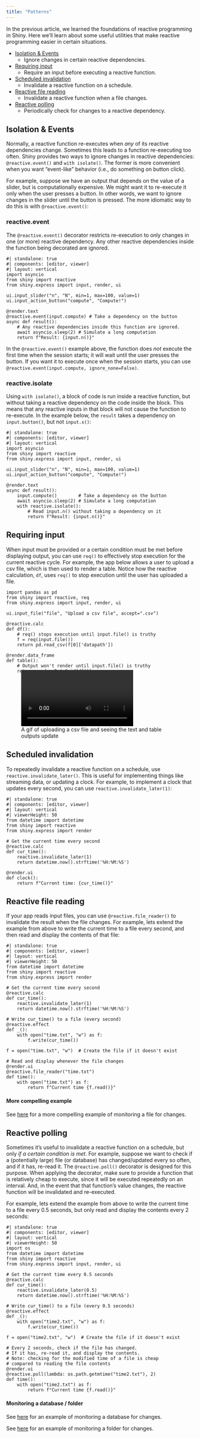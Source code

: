 ```yaml
---
title: "Patterns"
---
```


In the previous article, we learned the foundations of reactive programming in Shiny.
Here we'll learn about some useful utilities that make reactive programming easier in certain situations.

* [Isolation & Events](#isolate-events)
  * Ignore changes in certain reactive dependencies.
* [Requiring input](#req)
  * Require an input before executing a reactive function.
* [Scheduled invalidation](#invalidate-later)
  * Invalidate a reactive function on a schedule.
* [Reactive file reading](#file)
  * Invalidate a reactive function when a file changes.
* [Reactive polling](#poll)
  * Periodically check for changes to a reactive dependency.


## Isolation & Events {#isolate-events}

Normally, a reactive function re-executes when _any_ of its reactive dependencies change.
Sometimes this leads to a function re-executing too often. Shiny provides two ways to ignore changes in reactive dependencies: `@reactive.event()` and `with isolate()`.
The former is more convenient when you want "event-like" behavior (i.e., do something on button click).

For example, suppose we have an output that depends on the value of a slider, but is computationally expensive.
We might want it to re-execute it only when the user presses a button.
In other words, we want to ignore changes in the slider until the button is pressed.
The more idiomatic way to do this is with `@reactive.event()`:

::: {.panel-tabset .panel-pills}

### reactive.event

The `@reactive.event()` decorator restricts re-execution to only changes in one (or more) reactive dependency. Any other reactive dependencies inside the function being decorated are ignored.

```shinylive-python
#| standalone: true
#| components: [editor, viewer]
#| layout: vertical
import asyncio
from shiny import reactive
from shiny.express import input, render, ui

ui.input_slider("n", "N", min=1, max=100, value=1)
ui.input_action_button("compute", "Compute!")

@render.text
@reactive.event(input.compute) # Take a dependency on the button
async def result():
    # Any reactive dependencies inside this function are ignored.
    await asyncio.sleep(2) # Simulate a long computation
    return f"Result: {input.n()}"
```

:::{.callout-note}
In the `@reactive.event()` example above, the function does _not_ execute the first time when the session starts; it will wait until the user presses the button.
If you want it to execute once when the session starts, you can use `@reactive.event(input.compute, ignore_none=False)`.
:::

### reactive.isolate

Using `with isolate()`, a block of code is run inside a reactive function, but without taking a reactive dependency on the code inside the block.
This means that any reactive inputs in that block will not cause the function to re-execute.
In the example below, the `result` takes a dependency on `input.button()`, but not `input.x()`:

```shinylive-python
#| standalone: true
#| components: [editor, viewer]
#| layout: vertical
import asyncio
from shiny import reactive
from shiny.express import input, render, ui

ui.input_slider("n", "N", min=1, max=100, value=1)
ui.input_action_button("compute", "Compute!")

@render.text
async def result():
    input.compute()        # Take a dependency on the button
    await asyncio.sleep(2) # Simulate a long computation
    with reactive.isolate():
        # Read input.n() without taking a dependency on it
        return f"Result: {input.n()}"
```

:::


## Requiring input {#req}

When input must be provided or a certain condition must be met before displaying output, you can use `req()` to effectively stop execution for the current reactive cycle.
For example, the app below allows a user to upload a csv file, which is then used to render a table.
Notice how the reactive calculation, `df`, uses `req()` to stop execution until the user has uploaded a file.

```.python
import pandas as pd
from shiny import reactive, req
from shiny.express import input, render, ui

ui.input_file("file", "Upload a csv file", accept=".csv")

@reactive.calc
def df():
    # req() stops execution until input.file() is truthy
    f = req(input.file())
    return pd.read_csv(f[0]['datapath'])

@render.data_frame
def table():
    # Output won't render until input.file() is truthy
    return render.DataGrid(df())
```

![A gif of uploading a csv file and seeing the text and table outputs update](assets/file-upload.mp4){class="img-shadow" style="margin-top: -1.5rem;"}


## Scheduled invalidation {#invalidate-later}

To repeatedly invalidate a reactive function on a schedule, use `reactive.invalidate_later()`.
This is useful for implementing things like streaming data, or updating a clock.
For example, to implement a clock that updates every second, you can use `reactive.invalidate_later(1)`:

```shinylive-python
#| standalone: true
#| components: [editor, viewer]
#| layout: vertical
#| viewerHeight: 50
from datetime import datetime
from shiny import reactive
from shiny.express import render

# Get the current time every second
@reactive.calc
def cur_time():
    reactive.invalidate_later(1)
    return datetime.now().strftime('%H:%M:%S')

@render.ui
def clock():
    return f"Current time: {cur_time()}"
```


## Reactive file reading {#file}

If your app reads input files, you can use `@reactive.file_reader()` to invalidate the result when the file changes.
For example, lets extend the example from above to write the current time to a file every second, and then read and display the contents of that file:

```shinylive-python
#| standalone: true
#| components: [editor, viewer]
#| layout: vertical
#| viewerHeight: 50
from datetime import datetime
from shiny import reactive
from shiny.express import render

# Get the current time every second
@reactive.calc
def cur_time():
    reactive.invalidate_later(1)
    return datetime.now().strftime('%H:%M:%S')

# Write cur_time() to a file (every second)
@reactive.effect
def _():
    with open("time.txt", "w") as f:
        f.write(cur_time())

f = open("time.txt", "w")  # Create the file if it doesn't exist

# Read and display whenever the file changes
@render.ui
@reactive.file_reader("time.txt")
def time():
    with open("time.txt") as f:
        return f"Current time {f.read()}"
```

::: callout-tip
#### More compelling example

See [here](https://github.com/posit-dev/py-shiny-templates/blob/main/monitor-file/app-core.py) for a more compelling example of monitoring a file for changes.
:::

## Reactive polling {#poll}

Sometimes it's useful to invalidate a reactive function on a schedule, but only _if a certain condition is met_.
For example, suppose we want to check if a (potentially large) file (or database) has changed/updated every so often, and if it has, re-read it.
The `@reactive.poll()` decorator is designed for this purpose.
When applying the decorator, make sure to provide a function that is relatively cheap to execute, since it will be executed repeatedly on an interval.
And, in the event that that function's value changes, the reactive function will be invalidated and re-executed.

For example, lets extend the example from above to write the current time to a file every 0.5 seconds, but only read and display the contents every 2 seconds:

```shinylive-python
#| standalone: true
#| components: [editor, viewer]
#| layout: vertical
#| viewerHeight: 50
import os
from datetime import datetime
from shiny import reactive
from shiny.express import input, render, ui

# Get the current time every 0.5 seconds
@reactive.calc
def cur_time():
    reactive.invalidate_later(0.5)
    return datetime.now().strftime('%H:%M:%S')

# Write cur_time() to a file (every 0.5 seconds)
@reactive.effect
def _():
    with open("time2.txt", "w") as f:
        f.write(cur_time())

f = open("time2.txt", "w")  # Create the file if it doesn't exist

# Every 2 seconds, check if the file has changed.
# If it has, re-read it, and display the contents.
# Note: checking for the modified time of a file is cheap
# compared to reading the file contents
@render.ui
@reactive.poll(lambda: os.path.getmtime("time2.txt"), 2)
def time():
    with open("time2.txt") as f:
        return f"Current time {f.read()}"
```


::: callout-tip
#### Monitoring a database / folder

See [here](https://github.com/posit-dev/py-shiny-templates/blob/main/monitor-database/app-core.py) for an example of monitoring a database for changes.

See [here](https://github.com/posit-dev/py-shiny-templates/blob/main/monitor-folder/app-core.py) for an example of monitoring a folder for changes.
:::
